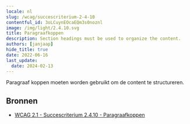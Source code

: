 ```yaml
---
locale: nl
slug: /wcag/succescriterium-2-4-10
contentful_id: 3oLCuynEOcaEQm3s0noznl
image: /img/light/2.4.10.svg
title: Paragraafkoppen
description: Section headings must be used to organize the content.
authors: [janjaap]
hide_title: true
date: 2022-06-16
last_update:
  date: 2024-02-13
---
```


<Hero
  title="Paragraafkoppen"
  imageSrc="/img/light/2.4.10.svg"
  alt="WCAG 2.4.10 icon"
  prefix="Succescriterium 2.4.10"
  suffix="Niveau AAA"
/>

Paragraaf koppen moeten worden gebruikt om de content te structureren.

## Bronnen

- [WCAG 2.1 - Succescriterium 2.4.10 - Paragraafkoppen](https://www.w3.org/Translations/WCAG21-nl/#paragraafkoppen)
